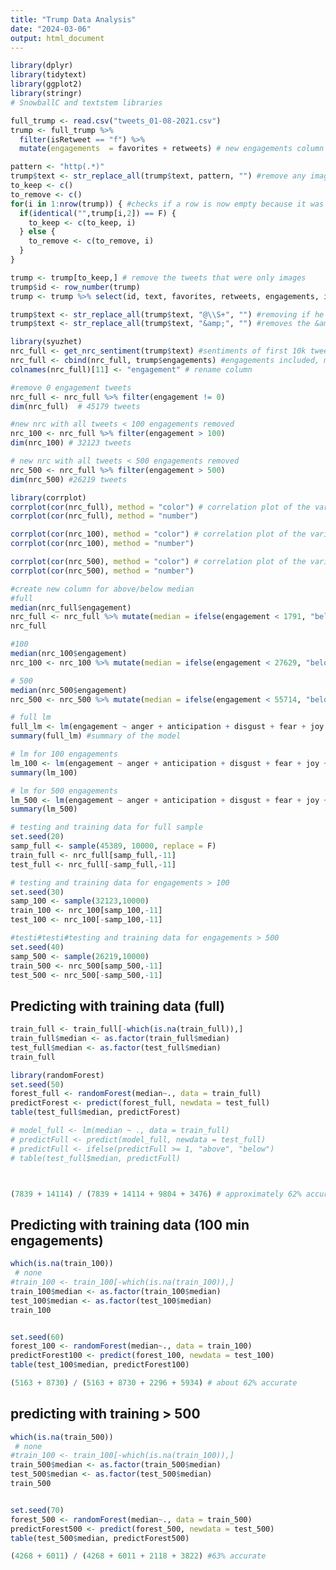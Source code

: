 ```yaml
---
title: "Trump Data Analysis"
date: "2024-03-06"
output: html_document
---
```


```r
library(dplyr)
library(tidytext)
library(ggplot2)
library(stringr)
# SnowballC and textstem libraries
```

```r
full_trump <- read.csv("tweets_01-08-2021.csv")
trump <- full_trump %>% 
  filter(isRetweet == "f") %>% 
  mutate(engagements  = favorites + retweets) # new engagements column
```

```r
pattern <- "http(.*)"
trump$text <- str_replace_all(trump$text, pattern, "") #remove any image embeds
to_keep <- c()
to_remove <- c()
for(i in 1:nrow(trump)) { #checks if a row is now empty because it was only an image, then stores that index
  if(identical("",trump[i,2]) == F) {
    to_keep <- c(to_keep, i)
  } else {
    to_remove <- c(to_remove, i)
  }
}

trump <- trump[to_keep,] # remove the tweets that were only images
trump$id <- row_number(trump)
trump <- trump %>% select(id, text, favorites, retweets, engagements, isFlagged) #removing columns we werent using like date
```

```r
trump$text <- str_replace_all(trump$text, "@\\S+", "") #removing if he tagged someone, such as "@SenTedCruz
trump$text <- str_replace_all(trump$text, "&amp;", "") #removes the &amp; which is just R being weird
```

```r
library(syuzhet)
nrc_full <- get_nrc_sentiment(trump$text) #sentiments of first 10k tweets
nrc_full <- cbind(nrc_full, trump$engagements) #engagements included, matched by tweet
colnames(nrc_full)[11] <- "engagement" # rename column
```



```r
#remove 0 engagement tweets
nrc_full <- nrc_full %>% filter(engagement != 0)
dim(nrc_full)  # 45179 tweets

#new nrc with all tweets < 100 engagements removed
nrc_100 <- nrc_full %>% filter(engagement > 100)
dim(nrc_100) # 32123 tweets

# new nrc with all tweets < 500 engagements removed
nrc_500 <- nrc_full %>% filter(engagement > 500)
dim(nrc_500) #26219 tweets
```
```r
library(corrplot)
corrplot(cor(nrc_full), method = "color") # correlation plot of the variables
corrplot(cor(nrc_full), method = "number")
```
```r
corrplot(cor(nrc_100), method = "color") # correlation plot of the variables
corrplot(cor(nrc_100), method = "number")
```

```r
corrplot(cor(nrc_500), method = "color") # correlation plot of the variables
corrplot(cor(nrc_500), method = "number")
```



```r
#create new column for above/below median
#full 
median(nrc_full$engagement)
nrc_full <- nrc_full %>% mutate(median = ifelse(engagement < 1791, "below", "above"))
nrc_full

#100
median(nrc_100$engagement)
nrc_100 <- nrc_100 %>% mutate(median = ifelse(engagement < 27629, "below", "above"))

# 500
median(nrc_500$engagement)
nrc_500 <- nrc_500 %>% mutate(median = ifelse(engagement < 55714, "below", "above"))
```



```r
# full lm
full_lm <- lm(engagement ~ anger + anticipation + disgust + fear + joy + sadness + surprise + trust + negative + positive, data = nrc_full) #overfitting
summary(full_lm) #summary of the model

# lm for 100 engagements
lm_100 <- lm(engagement ~ anger + anticipation + disgust + fear + joy + sadness + surprise + trust + negative + positive, data = nrc_100)
summary(lm_100)

# lm for 500 engagements
lm_500 <- lm(engagement ~ anger + anticipation + disgust + fear + joy + sadness + surprise + trust + negative + positive, data = nrc_500)
summary(lm_500)

```



```r
# testing and training data for full sample
set.seed(20)
samp_full <- sample(45389, 10000, replace = F)
train_full <- nrc_full[samp_full,-11]
test_full <- nrc_full[-samp_full,-11]

# testing and training data for engagements > 100
set.seed(30)
samp_100 <- sample(32123,10000)
train_100 <- nrc_100[samp_100,-11]
test_100 <- nrc_100[-samp_100,-11]

#testi#testi#testing and training data for engagements > 500
set.seed(40)
samp_500 <- sample(26219,10000)
train_500 <- nrc_500[samp_500,-11]
test_500 <- nrc_500[-samp_500,-11]

```

## Predicting with training data (full)
```r
train_full <- train_full[-which(is.na(train_full)),]
train_full$median <- as.factor(train_full$median)
test_full$median <- as.factor(test_full$median)
train_full

library(randomForest)
set.seed(50)
forest_full <- randomForest(median~., data = train_full)
predictForest <- predict(forest_full, newdata = test_full)
table(test_full$median, predictForest)

# model_full <- lm(median ~ ., data = train_full)
# predictFull <- predict(model_full, newdata = test_full)
# predictFull <- ifelse(predictFull >= 1, "above", "below")
# table(test_full$median, predictFull)



(7839 + 14114) / (7839 + 14114 + 9804 + 3476) # approximately 62% accurate via random forest

```

## Predicting with training data (100 min engagements)
```r
which(is.na(train_100))
 # none
#train_100 <- train_100[-which(is.na(train_100)),]
train_100$median <- as.factor(train_100$median)
test_100$median <- as.factor(test_100$median)
train_100


set.seed(60)
forest_100 <- randomForest(median~., data = train_100)
predictForest100 <- predict(forest_100, newdata = test_100)
table(test_100$median, predictForest100)

(5163 + 8730) / (5163 + 8730 + 2296 + 5934) # about 62% accurate
```
## predicting with training > 500
```r
which(is.na(train_500))
 # none
#train_100 <- train_100[-which(is.na(train_100)),]
train_500$median <- as.factor(train_500$median)
test_500$median <- as.factor(test_500$median)
train_500


set.seed(70)
forest_500 <- randomForest(median~., data = train_500)
predictForest500 <- predict(forest_500, newdata = test_500)
table(test_500$median, predictForest500)

(4268 + 6011) / (4268 + 6011 + 2118 + 3822) #63% accurate
```


